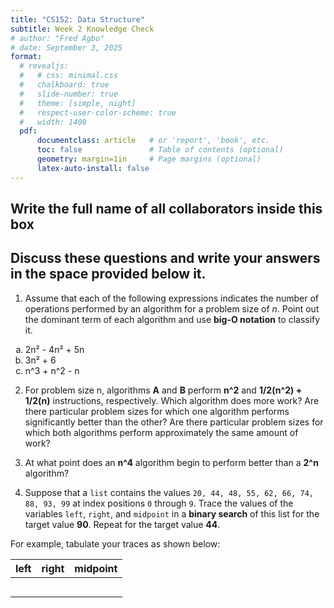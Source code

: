 ```yaml
---
title: "CS152: Data Structure"
subtitle: Week 2 Knowledge Check
# author: "Fred Agbo"
# date: September 3, 2025
format:
  # revealjs:
  #   # css: minimal.css
  #   chalkboard: true
  #   slide-number: true
  #   theme: [simple, night]
  #   respect-user-color-scheme: true
  #   width: 1400
  pdf:
      documentclass: article   # or 'report', 'book', etc.
      toc: false               # Table of contents (optional)
      geometry: margin=1in     # Page margins (optional)
      latex-auto-install: false
---
```

\vspace{-2cm}

## Write the full name of all collaborators inside this box
\fbox{\makebox[\linewidth][l]{\rule{0pt}{2cm}\hspace{0.99\linewidth}}}

\vspace{.5cm}

## Discuss these questions and write your answers in the space provided below it.

1. Assume that each of the following expressions indicates the number of operations
performed by an algorithm for a problem size of _n_. Point out the dominant term of
each algorithm and use __big-O notation__ to classify it.

a. 2n² - 4n² + 5n
b. 3n² + 6
c. n^3 + n^2 - n

\vspace{3cm}


2. For problem size n, algorithms __A__ and __B__ perform __n^2__ and __1/2(n^2) + 1/2(n)__ instructions, respectively. Which algorithm does more work? Are there particular problem sizes for which one algorithm performs significantly better than the other? Are there particular problem sizes for which both algorithms perform approximately the same amount of work?

\vspace{3cm}


3. At what point does an **n^4** algorithm begin to perform better than a **2^n** algorithm?

\vspace{3cm}

4. Suppose that a `list` contains the values `20, 44, 48, 55, 62, 66, 74, 88, 93, 99` at index positions `0` through `9`. Trace the values of the variables `left`, `right`, and `midpoint` in a __binary search__ of this list for the target value **90**. Repeat for the target value **44**.

For example, tabulate your traces as shown below:

| __left__ | __right__ | __midpoint__ |
|----------|-----------|--------------|
|          |           |              |
|          |           |              |
|          |           |              |
|          |           |              |
|          |           |              |
\vspace{3cm}